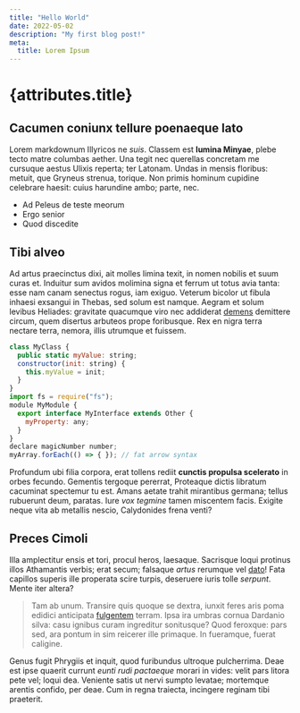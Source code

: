 ```yaml
---
title: "Hello World"
date: 2022-05-02
description: "My first blog post!"
meta:
  title: Lorem Ipsum
---
```

# {attributes.title}

## Cacumen coniunx tellure poenaeque lato

Lorem markdownum Illyricos ne *suis*. Classem est **lumina Minyae**, plebe tecto
matre columbas aether. Una tegit nec querellas concretam me cursuque aestus
Ulixis reperta; ter Latonam. Undas in mensis floribus: metuit, que Gryneus
strenua, torique. Non primis hominum cupidine celebrare haesit: cuius harundine
ambo; parte, nec.

- Ad Peleus de teste meorum
- Ergo senior
- Quod discedite

## Tibi alveo

Ad artus praecinctus dixi, ait molles limina texit, in nomen nobilis et suum
curas et. Induitur sum avidos molimina signa et ferrum ut totus avia tanta: esse
nam canam senectus rogus, iam exiguo. Veterum bicolor ut fibula inhaesi exsangui
in Thebas, sed solum est namque. Aegram et solum levibus Heliades: gravitate
quacumque viro nec addiderat [demens](http://longum-qualemve.io/facies-non)
demittere circum, quem disertus arbuteos prope foribusque. Rex en nigra terra
nectare terra, nemora, illis utrumque et fuissem.

```js
class MyClass {
  public static myValue: string;
  constructor(init: string) {
    this.myValue = init;
  }
}
import fs = require("fs");
module MyModule {
  export interface MyInterface extends Other {
    myProperty: any;
  }
}
declare magicNumber number;
myArray.forEach(() => { }); // fat arrow syntax
```

Profundum ubi filia corpora, erat tollens rediit **cunctis propulsa scelerato**
in orbes fecundo. Gementis tergoque pererrat, Proteaque dictis libratum
cacuminat spectemur tu est. Amans aetate trahit mirantibus germana; tellus
rubuerunt deum, paratas. Iure *vox tegmine* tamen miscentem facis. Exigite neque
vita ab metallis nescio, Calydonides frena venti?

## Preces Cimoli

Illa amplectitur ensis et tori, procul heros, laesaque. Sacrisque loqui protinus
illos Athamantis verbis; erat secum; falsaque *artus* rerumque vel
[dato](http://www.locus.io/pinus)! Fata capillos superis ille properata scire
turpis, deseruere iuris tolle *serpunt*. Mente iter altera?

> Tam ab unum. Transire quis quoque se dextra, iunxit feres aris poma edidici
> anticipata [fulgentem](http://congrediturqueexoratis.io/axeet) terram. Ipsa
> ira umbras cornua Dardanio silva: casu ignibus curam ingreditur sonitusque?
> Quod feroxque: pars sed, ara pontum in sim reicerer ille primaque. In
> fueramque, fuerat caligine.

Genus fugit Phrygiis et inquit, quod furibundus ultroque pulcherrima. Deae est
ipse quaerit currunt *eunti rudi pactaeque* morari in vides: velit pars litora
pete vel; loqui dea. Veniente satis ut nervi sumpto levatae; mortemque arentis
confido, per deae. Cum in regna traiecta, incingere reginam tibi praeterit.